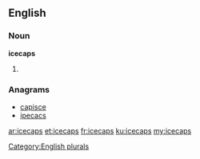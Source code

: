 ==English==

===Noun===
'''icecaps'''

# {{plural of|icecap}}

===Anagrams===
* [[capisce#English|capisce]]
* [[ipecacs#English|ipecacs]]

[[Category:English plurals]]

[[ar:icecaps]]
[[et:icecaps]]
[[fr:icecaps]]
[[ku:icecaps]]
[[my:icecaps]]
